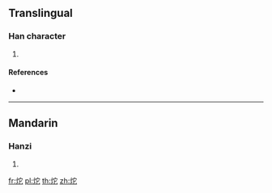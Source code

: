 {{character info/new}}
==Translingual==

===Han character===
{{Han char|rn=86|rad=火|as=05|sn=9|four=|canj=FJP}}

# {{defn|Han|sort=火05}}

====References====
* {{Han ref|kx=0668.160|dkj=18945|hdz=32197.040|uh=70A8|ud=28840}}

----

==Mandarin==

===Hanzi===
{{cmn-hanzi|pin=[[bāo]] ([[bao1]]), [[duò]] ([[duo4]]), [[páo]] ([[pao2]])|wg=pao<sup>1</sup>, to<sup>4</sup>, p'ao<sup>2</sup>}}

# {{defn|lang=cmn|sort=火05}}

[[fr:炨]]
[[pl:炨]]
[[th:炨]]
[[zh:炨]]